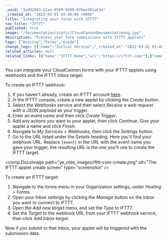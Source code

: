 ```yaml
---
_uuid: "3ad92883-b1ae-4509-9289-876ae501a63a"
_created_at: "2022-03-01 03:40:08 +0000"
title: "Integrating your forms with IFTTT"
nav_title: "IFTTT"
published: true
image: "/documentation/static/CloudCannonDocumentationog.jpg"
description: "Process your form submissions with IFTTT applets"
tags: ["Hosting","Forms","Guide"]
change_logs: [{"name":"Initial Version","_created_at":"2022-03-01 03:40:08 +0000"}]
related_articles: null
related_links: [{"name":"IFTTT Home","url":"https://ifttt.com/"},{"name":"IFTTT Documentation","url":"https://ifttt.com/docs"}]
---
```


You can integrate your CloudCannon forms with your IFTTT applets using webhooks and the IFTTT Inbox target.

To create an IFTTT webhook:

1. If you haven't already, create an IFTTT account [here](https://ifttt.com/join).
2. In the IFTTT console, create a new applet by clicking the *Create* button.
3. Select the *Webhooks* service and then select *Receive a web request with a JSON payload* as your trigger.
4. Enter an event name and then click *Create Trigger*.
5. Add any actions you want to your applet, then click *Continue*. Give your applet a name and click *Finish.*
6. Navigate to *My Services &gt; Webhooks*, then click the *Settings* button.
7. Go to the URL listed under the *Details* heading. Here you'll find your webhook URL. Replace `{event}` in the URL with the event name you gave your trigger, the resulting URL is the one you'll use to create the IFTTT target.

<comp.DocsImage path="ye_olde_images/ifttt-com-create.png" alt="The IFTTT applet create screen" type="screenshot" />

To create an IFTTT target:

1. Navigate to the forms menu in your Organization settings, under *Hosting &gt; Forms.*
2. Open your Inbox settings by clicking the *Manage* button on the Inbox you want to connect to IFTTT.
3. Open the *Add new target* menu, and set the *Type* to *IFTTT.*
4. Set the *Target* to the webhook URL from your IFTTT webhook service, then click *Add Inbox target*.

Now if you submit to that Inbox, your applet will be triggered with the submission data.
